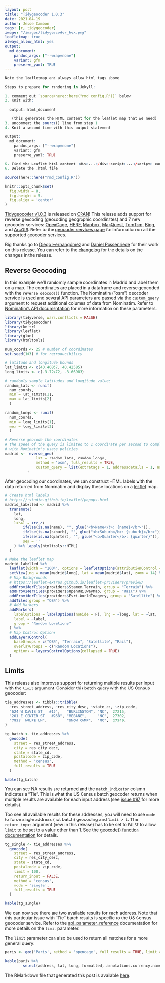 ```yaml
---
layout: post
title: "Tidygeocoder 1.0.3"
date: 2021-04-19
author: Jesse Cambon
tags: [r, tidygeocoder]
image: "/images/tidygeocoder_hex.png"
leafletmap: true
always_allow_html: yes
output: 
  md_document:
    pandoc_args: ["--wrap=none"]
    variant: gfm
    preserve_yaml: TRUE
---
```


```r
Note the leafletmap and always_allow_html tags above

Steps to prepare for rendering in Jekyll:

1. comment out `source(here::here("rmd_config.R"))` below
2. Knit with:
  
  output: html_document

   (this generates the HTML content for the leaflet map that we need)
3. uncomment the source() line from step 1
4. Knit a second time with this output statement

output: 
  md_document:
    pandoc_args: ["--wrap=none"]
    variant: gfm
    preserve_yaml: TRUE 
    
5. Find the Leaflet html content <div>...</div><script>...</script> content and paste it into the .md file.
6. Delete the .html file
```

```r
source(here::here("rmd_config.R"))

knitr::opts_chunk$set(
  fig.width = 8,
  fig.height = 5,
  fig.align = 'center'
)
```

[Tidygeocoder v1.0.3](https://jessecambon.github.io/tidygeocoder/) is released on  [CRAN](https://cran.r-project.org/package=tidygeocoder)! This release adds support for reverse geocoding (geocoding geographic coordinates) and 7 new geocoder services: [OpenCage](https://opencagedata.com/), [HERE](https://developer.here.com/products/geocoding-and-search), [Mapbox](https://docs.mapbox.com/api/search/),  [MapQuest](https://developer.mapquest.com/documentation/geocoding-api/), [TomTom](https://developer.tomtom.com/search-api/search-api-documentation/geocoding), [Bing](https://docs.microsoft.com/en-us/bingmaps/rest-services/locations/), and [ArcGIS](https://developers.arcgis.com/rest/geocode/api-reference/overview-world-geocoding-service.htm). Refer to the [geocoder services page](https://jessecambon.github.io/tidygeocoder/articles/geocoder_services.html) for information on all the supported geocoder services.

Big thanks go to [Diego Hernangómez](https://github.com/dieghernan) and [Daniel Possenriede](https://github.com/dpprdan) for their work on this release. You can refer to the [changelog](https://jessecambon.github.io/tidygeocoder/news/index.html) for the details on the changes in the release.

## Reverse Geocoding

In this example we'll randomly sample coordinates in Madrid and label them on a map. The coordinates are placed in a dataframe and reverse geocoded with the `reverse_geocode()` function. The Nominatim ("osm") geocoder service is used and several API parameters are passed via the `custom_query` argument to request additional columns of data from Nominatim. Refer to [Nominatim's API documentation](https://nominatim.org/release-docs/latest/api/Reverse/) for more information on these parameters.


```r
library(tidyverse, warn.conflicts = FALSE)
library(tidygeocoder)
library(knitr)
library(leaflet)
library(glue)
library(htmltools)

num_coords <- 25 # number of coordinates
set.seed(103) # for reproducibility

# latitude and longitude bounds
lat_limits <- c(40.40857, 40.42585)
long_limits <- c(-3.72472, -3.66983)

# randomly sample latitudes and longitude values
random_lats <- runif(
  num_coords, 
  min = lat_limits[1], 
  max = lat_limits[2]
  )

random_longs <- runif(
  num_coords, 
  min = long_limits[1], 
  max = long_limits[2]
  )

# Reverse geocode the coordinates
# the speed of the query is limited to 1 coordinate per second to comply
# with Nominatim's usage policies
madrid <- reverse_geo(
              lat = random_lats, random_longs, 
              method = 'osm', full_results = TRUE,
              custom_query = list(extratags = 1, addressdetails = 1, namedetails = 1)
          )
```

After geocoding our coordinates, we can construct HTML labels with the data returned from Nominatim and display these locations on a [leaflet](http://rstudio.github.io/leaflet/) map.

```r
# Create html labels
# https://rstudio.github.io/leaflet/popups.html
madrid_labelled <- madrid %>%
  transmute(
    lat, 
    long, 
    label = str_c(
        ifelse(is.na(name), "", glue("<b>Name</b>: {name}</br>")),
        ifelse(is.na(suburb), "", glue("<b>Suburb</b>: {suburb}</br>")),
        ifelse(is.na(quarter), "", glue("<b>Quarter</b>: {quarter}")),
        sep = ''
    ) %>% lapply(htmltools::HTML)
  )

# Make the leaflet map
madrid_labelled %>% 
  leaflet(width = "100%", options = leafletOptions(attributionControl = FALSE)) %>%
  setView(lng = mean(madrid$long), lat = mean(madrid$lat), zoom = 14) %>%
  # Map Backgrounds
  # https://leaflet-extras.github.io/leaflet-providers/preview/
  addProviderTiles(providers$Stamen.Terrain, group = "Terrain") %>%
  addProviderTiles(providers$OpenRailwayMap, group = "Rail") %>%
  addProviderTiles(providers$Esri.WorldImagery, group = "Satellite") %>%
  addTiles(group = "OSM") %>%
  # Add Markers
  addMarkers(
    labelOptions = labelOptions(noHide = F), lng = ~long, lat = ~lat,
    label = ~label,
    group = "Random Locations"
  ) %>%
  # Map Control Options
  addLayersControl(
    baseGroups = c("OSM", "Terrain", "Satellite", "Rail"),
    overlayGroups = c("Random Locations"),
    options = layersControlOptions(collapsed = TRUE)
  )
```

## Limits

This release also improves support for returning multiple results per input with the `limit` argument. Consider this batch query with the US Census geocoder:

```r
tie_addresses <- tibble::tribble(
  ~res_street_address, ~res_city_desc, ~state_cd, ~zip_code,
  "624 W DAVIS ST   #1D",   "BURLINGTON", "NC",  27215,
  "201 E CENTER ST   #268", "MEBANE",     "NC",  27302,
  "7833  WOLFE LN",         "SNOW CAMP",  "NC",  27349,
)

tg_batch <- tie_addresses %>%
  geocode(
    street = res_street_address,
    city = res_city_desc,
    state = state_cd,
    postalcode = zip_code,
    method = 'census', 
    full_results = TRUE
  )
```
```r
kable(tg_batch)
```

You can see NA results are returned and the `match_indicator` column indicates a "Tie". This is what the US Census batch geocoder returns when multiple results are available for each input address (see [issue #87](https://github.com/jessecambon/tidygeocoder/issues/87) for more details). 

Too see all available results for these addresses, you will need to use `mode` to force single address (not batch) geocoding and `limit > 1`. The `return_input` argument (new in this release) has to be set to `FALSE` to allow `limit` to be set to a value other than 1. See the [geocode() function documentation](https://jessecambon.github.io/tidygeocoder/reference/geocode.html) for details.

```r
tg_single <- tie_addresses %>%
  geocode(
    street = res_street_address,
    city = res_city_desc,
    state = state_cd,
    postalcode = zip_code,
    limit = 100,
    return_input = FALSE,
    method = 'census', 
    mode = 'single',
    full_results = TRUE
  )
```
```r
kable(tg_single)
```

We can now see there are two available results for each address. Note that this particular issue with "Tie" batch results is specific to the US Census geocoder service. Refer to the [api_parameter_reference](https://jessecambon.github.io/tidygeocoder/reference/api_parameter_reference.html) documentation for more details on the `limit` parameter.

The `limit` parameter can also be used to return all matches for a more general query:

```r
paris <- geo('Paris', method = 'opencage', full_results = TRUE, limit = 10)
```
```r
kable(paris %>%
        select(address, lat, long, formatted, annotations.currency.name))
```

The RMarkdown file that generated this post is available [here](https://github.com/jessecambon/jessecambon.github.io/blob/main/_posts/2021-04-19-tidygeocoder-1-0-3.Rmd).

